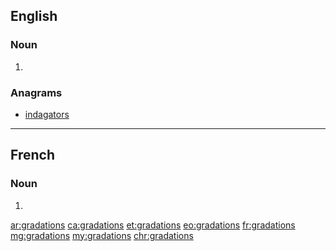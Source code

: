 ==English==

===Noun===
{{head|en|noun plural form}}

# {{plural of|gradation|lang=en}}

===Anagrams===
* [[indagators#English|indagators]]

----

==French==

===Noun===
{{head|fr|noun plural form|g=f}}

# {{plural of|gradation|lang=fr}}
{{rfc-auto}}

[[ar:gradations]]
[[ca:gradations]]
[[et:gradations]]
[[eo:gradations]]
[[fr:gradations]]
[[mg:gradations]]
[[my:gradations]]
[[chr:gradations]]